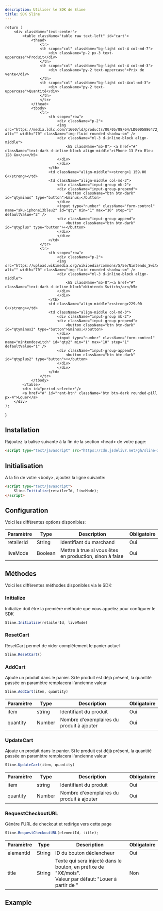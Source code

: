 ```yaml
---
description: Utiliser le SDK de Sline
title: SDK Sline
---
```


    return (
        <div className="text-center">
            <table className="table raw text-left" id="cart">
                <thead>
                    <tr>
                    <th scope="col" className="bg-light col-4 col-md-7">
                        <div className="p-2 px-3 text-uppercase">Produit</div>
                    </th>
                    <th scope="col" className="bg-light col-4 col-md-3">
                        <div className="py-2 text-uppercase">Prix de vente</div>
                    </th>
                    <th scope="col" className="bg-light col-4col-md-3">
                        <div className="py-2 text-uppercase">Quantité</div>
                    </th>
                    </tr>
                </thead>
                <tbody>
                    <tr>
                        <th scope="row">
                            <div className="p-2">
                            <img src="https://media.ldlc.com/r1600/ld/products/00/05/88/64/LD0005886472_1_0005927794.jpg" alt="" width="70" className="img-fluid rounded shadow-sm" />
                            <div className="ml-3 d-inline-block align-middle">
                                <h5 className="mb-0"> <a href="#" className="text-dark d-inline-block align-middle">iPhone 13 Pro Bleu 128 Go</a></h5>
                            </div>
                            </div>
                        </th>
                        <td className="align-middle"><strong>1 159.00 €</strong></td>
                        <td className="align-middle col-md-3">
                            <div className="input-group mb-2">
                            <div className="input-group-prepend">
                                <button className="btn btn-dark" id="qtyminus" type="button">&minus;</button>
                            </div>
                            <input type="number" className="form-control" name="sku-iphone13bleu2" id="qty" min="1" max="10" step="1" defaultValue="2" />
                            <div className="input-group-append">
                                <button className="btn btn-dark" id="qtyplus" type="button">+</button>
                            </div>
                            </div>
                        </td>
                    </tr>
                    <tr>
                        <th scope="row">
                            <div className="p-2">
                            <img src="https://upload.wikimedia.org/wikipedia/commons/5/5e/Nintendo_Switch_Console.png" alt="" width="70" className="img-fluid rounded shadow-sm" />
                            <div className="ml-3 d-inline-block align-middle">
                                <h5 className="mb-0"><a href="#" className="text-dark d-inline-block">Nintendo Switch</a></h5>
                            </div>
                            </div>
                        </th>
                        <td className="align-middle"><strong>229.00 €</strong></td>
                        <td className="align-middle col-md-3">
                            <div className="input-group mb-2">
                            <div className="input-group-prepend">
                                <button className="btn btn-dark" id="qtyminus2" type="button">&minus;</button>
                            </div>
                            <input type="number" className="form-control" name="nintendoswitch" id="qty2" min="1" max="10" step="1" defaultValue="1" />
                            <div className="input-group-append">
                                <button className="btn btn-dark" id="qtyplus2" type="button">+</button>
                            </div>
                            </div>
                        </td>
                    </tr>
                </tbody>
            </table>
            <div id="period-selector"/>
            <a href="#" id="rent-btn" className="btn btn-dark rounded-pill px-4">Louer</a>
        </div>
    );
}

## Installation

Rajoutez la balise suivante à la fin de la section &lt;head&gt; de votre page:
```html
<script type="text/javascript" src="https://cdn.jsdelivr.net/gh/sline-io/web-sdk@1/sline-sdk.min.js"></script>
```

## Initialisation
A la fin de votre &lt;body&gt;, ajoutez la ligne suivante:
```html
<script type="text/javascript">
    Sline.Initialize(retailerId, liveMode);
</script>
```

## Configuration
Voici les différentes options disponibles:

| Paramètre | Type | Description | Obligatoire |
| ---       | ---  | ---         | ---         |
| retailerId | String | Identifiant du marchand | Oui |
| liveMode | Boolean | Mettre à true si vous êtes en production, sinon à false | Oui |

## Méthodes
Voici les différentes méthodes disponibles via le SDK:

### Initialize
Initialize doit être la première méthode que vous appelez pour configurer le SDK
```js
Sline.Initialize(retailerId, liveMode)
```

### ResetCart
ResetCart permet de vider complètement le panier actuel
```js
Sline.ResetCart()
```

### AddCart
Ajoute un produit dans le panier. Si le produit est déjà présent, la quantité passée en paramètre remplacera l'ancienne valeur
```js
Sline.AddCart(item, quantity)
```

| Paramètre | Type | Description | Obligatoire |
| ---       | ---  | ---         | ---         |
| item | string | Identifiant du produit | Oui |
| quantity | Number | Nombre d'exemplaires du produit à ajouter | Oui |

### UpdateCart
Ajoute un produit dans le panier. Si le produit est déjà présent, la quantité passée en paramètre remplacera l'ancienne valeur
```js
Sline.UpdateCart(item, quantity)
```

| Paramètre | Type | Description | Obligatoire |
| ---       | ---  | ---         | ---         |
| item | string | Identifiant du produit | Oui |
| quantity | Number | Nombre d'exemplaires du produit à ajouter | Oui |

### RequestCheckoutURL
Génère l'URL de checkout et redirige vers cette page
```js
Sline.RequestCheckoutURL(elementId, title);
```

| Paramètre | Type | Description | Obligatoire |
| ---       | ---  | ---         | ---         |
| elementId | String | ID du bouton déclencheur | Oui |
| title | String | Texte qui sera injecté dans le bouton, en préfixe de "X€/mois".<br/>Valeur par défaut: "Louer à partir de " | Non |

## Example
<CartExample />